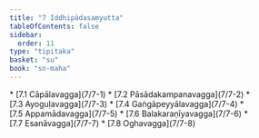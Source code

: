 ```yaml
---
title: "7 Iddhipādasaṃyutta"
tableOfContents: false
sidebar:
  order: 11
type: "tipitaka"
basket: "su"
book: "sn-maha"
---
```



<DynamicBreadcrumb />



<TableOfContents book="sn-maha" section="7">
* [7.1 Cāpālavagga](7/7-1)
* [7.2 Pāsādakampanavagga](7/7-2)
* [7.3 Ayoguḷavagga](7/7-3)
* [7.4 Gaṅgāpeyyālavagga](7/7-4)
* [7.5 Appamādavagga](7/7-5)
* [7.6 Balakaraṇīyavagga](7/7-6)
* [7.7 Esanāvagga](7/7-7)
* [7.8 Oghavagga](7/7-8)
</TableOfContents>